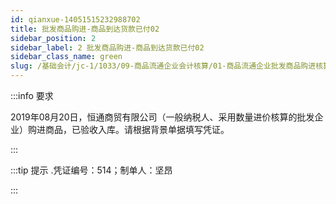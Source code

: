---
id: qianxue-14051515232988702
title: 批发商品购进-商品到达货款已付02
sidebar_position: 2
sidebar_label: 2 批发商品购进-商品到达货款已付02
sidebar_class_name: green
slug: /基础会计/jc-1/1033/09-商品流通企业会计核算/01-商品流通企业批发商品购进核算/qianxue-1405151457455681242/qianxue-14051515232988702/批发商品购进-商品到达货款已付02
---

:::info 要求

2019年08月20日，恒通商贸有限公司（一般纳税人、采用数量进价核算的批发企业）购进商品，已验收入库。请根据背景单据填写凭证。

:::

:::tip 提示
  .凭证编号：514；制单人：坚昂
:::
